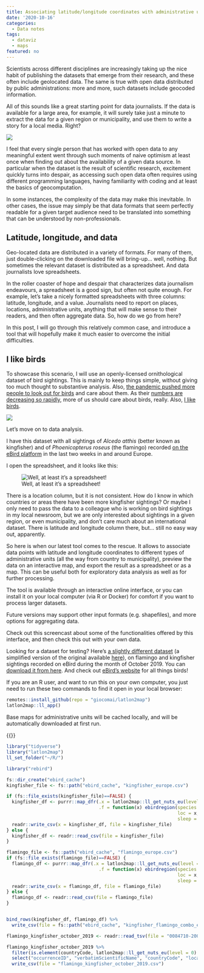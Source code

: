```yaml
---
title: Associating latitude/longitude coordinates with administrative units
date: '2020-10-16'
categories:
  - Data notes
tags:
  - dataviz
  - maps
featured: no
---
```


Scientists across different disciplines are increasingly taking up the nice habit of publishing the datasets that emerge from their research, and these often include geolocated data. The same is true with open data distributed by public administrations: more and more, such datasets include geocoded information. 

All of this sounds like a great starting point for data journalists. If the data is available for a large area, for example, it will surely take just a minute to extract the data for a given region or municipality, and use them to write a story for a local media. Right?

![](wrong.gif)

I feel that every single person that has worked with open data to any meaningful extent went through such moments of naive optimism at least once when finding out about the availability of a given data source. In particular when the dataset is the result of scientific research, excitement quickly turns into despair, as accessing such open data often requires using different programming languages, having familiarity with coding and at least the basics of geocomputation.

In some instances, the complexity of the data may make this inevitable. In other cases, the issue may simply be that data formats that seem perfectly readable for a given target audience need to be translated into something that can be understood by non-professionals. 

## Latitude, longitude, and data

Geo-located data are distributed in a variety of formats. For many of them, just double-clicking on the downloaded file will bring-up... well, nothing. But sometimes the relevant dataset is distributed as a spreadsheet. And data journalists love spreadsheets.

In the roller coaster of hope and despair that characterizes data journalism endeavours, a spreadsheet is a good sign, but often not quite enough. For example, let's take a nicely formatted spreadsheets with three columns: latitude, longitude, and a value. Journalists need to report on places, locations, administrative units, anything that will make sense to their readers, and then often aggregate data. So, how do we go from here?

In this post, I will go through this relatively common case, and introduce a tool that will hopefully make it much easier to overcome the initial difficulties. 


## I like birds

To showcase this scenario, I will use an openly-licensed ornithological dataset of bird sightings. This is mainly to keep things simple, without giving too much thought to substantive analysis. Also, [the pandemic pushed more people to look out for birds](https://www.ft.com/content/51f9520b-2677-4c2e-aa45-fa16cc6bf3b2) and care about them. As their [numbers are decreasing so rapidly](https://www.europeandatajournalism.eu/eng/News/Data-news/Birds-collateral-victims-of-intensive-agriculture), more of us should care about birds, really. Also, [I like birds](https://www.youtube.com/watch?v=JwJr9Rniofc). 


![](birds.gif)

Let's move on to data analysis.

I have this dataset with all sightings of *Alcedo atthis* (better known as kingfisher) and of *Phoenicopterus roseus* (the flamingo) recorded [on the eBird platform](https://ebird.org/) in the last two weeks in and around Europe. 

I open the spreadsheet, and it looks like this:


![Well, at least it's a spreadsheet!](ebirds_screenshot.png) 

There is a location column, but it is not consistent. How do I know in which countries or areas there have been more kingfisher sightings? Or maybe I only need to pass the data to a colleague who is working on bird sightings in my local newsroom, but we are only interested about sightings in a given region, or even municipality, and don't care much about an international dataset. There is latitude and longitude column there, but... still no easy way out, apparently.

So here is when our latest tool comes to the rescue. It allows to associate data points with latitude and longitude coordinates to different types of administrative units (all the way from country to municipality), preview the data on an interactive map, and export the result as a spreadsheet or as a map. This can be useful both for exploratory data analysis as well as for further processing.

The tool is available through an interactive online interface, or you can install it on your local computer (via R or Docker) for comfort if you want to process larger datasets.

Future versions may support other input formats (e.g. shapefiles), and more options for aggregating data.

Check out this screencast about some of the functionalities offered by this interface, and then check this out with your own data. 

Looking for a dataset for testing? Here's [a slightly different dataset](flamingo_kingfisher_october_2019.csv) (a simplified version of the original available [here](https://doi.org/10.15468/dl.grnr5d)), on flamingo and kingfisher sightings recorded on eBird during the month of October 2019. You can [download it from here](flamingo_kingfisher_october_2019.csv). And check out [eBird's website](https://ebird.org/) for all things birds! 

If you are an R user, and want to run this on your own computer, you just need to run these two commands to find it open in your local browser:

```r
remotes::install_github(repo = "giocomai/latlon2map")
latlon2map::ll_app()
```

Base maps for administrative units will be cached locally, and will be automatically downloaded at first run.

{{<youtube KeMnlkIKLD4>}}

```r
library("tidyverse")
library("latlon2map")
ll_set_folder("~/R/")

```


```r
library("rebird")

fs::dir_create("ebird_cache")
kingfisher_file <- fs::path("ebird_cache", "kingfisher_europe.csv")

if (fs::file_exists(kingfisher_file)==FALSE) {
  kingfisher_df <- purrr::map_dfr(.x = latlon2map::ll_get_nuts_eu(level = 0) %>% pull(CNTR_CODE),
                                  .f = function(x) ebirdregion(species = species_code('Alcedo atthis'),
                                                               loc = x,
                                                               sleep = 10))
  readr::write_csv(x = kingfisher_df, file = kingfisher_file)
} else {
  kingfisher_df <- readr::read_csv(file = kingfisher_file)
}

flamingo_file <- fs::path("ebird_cache", "flamingo_europe.csv")
if (fs::file_exists(flamingo_file)==FALSE) {
  flamingo_df <- purrr::map_dfr(.x = latlon2map::ll_get_nuts_eu(level = 0) %>% pull(CNTR_CODE),
                                  .f = function(x) ebirdregion(species = species_code('Phoenicopterus roseus'),
                                                               loc = x,
                                                               sleep = 10))
  readr::write_csv(x = flamingo_df, file = flamingo_file)
} else {
  flamingo_df <- readr::read_csv(file = flamingo_file)
}


bind_rows(kingfisher_df, flamingo_df) %>% 
  write_csv(file = fs::path("ebird_cache", "kingfisher_flamingo_combo_europe.csv"))
```


```r
flamingo_kingfisher_october_2019 <- readr::read_tsv(file = "0084710-200613084148143.csv")

flamingo_kingfisher_october_2019 %>% 
  filter(is.element(countryCode, latlon2map::ll_get_nuts_eu(level = 0) %>% pull(CNTR_CODE))) %>% 
  select("occurrenceID", "verbatimScientificName", "countryCode", "locality", "stateProvince", "occurrenceStatus", "individualCount", "publishingOrgKey", "decimalLatitude", "decimalLongitude", "eventDate", "day", "month", "year", "collectionCode", "catalogNumber", "license", "rightsHolder", "recordedBy", "issue") %>% 
  write_csv(file = "flamingo_kingfisher_october_2019.csv")
  
```

